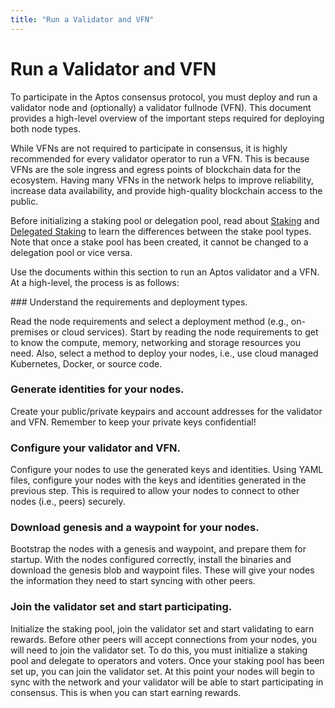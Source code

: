 ```yaml
---
title: "Run a Validator and VFN"
---
```



# Run a Validator and VFN

To participate in the Aptos consensus protocol, you must deploy and run a validator node and (optionally) a validator
fullnode (VFN). This document provides a high-level overview of the important steps required for deploying both node types.

<Callout type="info">
While VFNs are not required to participate in consensus, it is highly recommended for every validator operator to run a VFN.
This is because VFNs are the sole ingress and egress points of blockchain data for the ecosystem. Having many VFNs
in the network helps to improve reliability, increase data availability, and provide high-quality blockchain access to the public.
</Callout>

Before initializing a staking pool or delegation pool, read about [Staking](../blockchain/staking.mdx) and
[Delegated Staking](../blockchain/delegated-staking.mdx) to learn the
differences between the stake pool types. Note that once a stake pool has been created, it cannot be changed to a delegation pool
or vice versa.

Use the documents within this section to run an Aptos validator and a VFN. At a high-level, the process is as follows:

<Steps>
### Understand the requirements and deployment types.

Read the node requirements and select a deployment method (e.g., on-premises or cloud services).
Start by reading the node requirements to get to know the compute, memory, networking and storage resources you need.
Also, select a method to deploy your nodes, i.e., use cloud managed Kubernetes, Docker, or source code.

### Generate identities for your nodes.

Create your public/private keypairs and account addresses for the validator and VFN.
Remember to keep your private keys confidential!

### Configure your validator and VFN.

Configure your nodes to use the generated keys and identities.
Using YAML files, configure your nodes with the keys and identities generated in the previous step.
This is required to allow your nodes to connect to other nodes (i.e., peers) securely.

### Download genesis and a waypoint for your nodes.

Bootstrap the nodes with a genesis and waypoint, and prepare them for startup.
With the nodes configured correctly, install the binaries and download the genesis blob and waypoint files.
These will give your nodes the information they need to start syncing with other peers.

### Join the validator set and start participating.

Initialize the staking pool, join the validator set and start validating to earn rewards.
Before other peers will accept connections from your nodes, you will need to join the validator set.
To do this, you must initialize a staking pool and delegate to operators and voters.
Once your staking pool has been set up, you can join the validator set.
At this point your nodes will begin to sync with the network and your validator will be able to start participating in consensus.
This is when you can start earning rewards.

</Steps>
